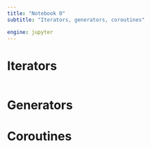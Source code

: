 ```yaml
---
title: "Notebook 0"
subtitle: "Iterators, generators, coroutines"

engine: jupyter
---
```


# Iterators

```python

```


# Generators


# Coroutines 
